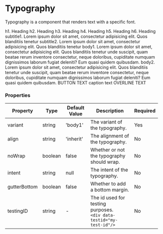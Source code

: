 

<Meta title="Components/Typography" component={Typography}/>

# Typography

Typography is a component that renders text with a specific font.

<Canvas>
  <div style={{ maxWidth: 700 }}>
    <Typography variant="h1">h1. Heading</Typography>
    <Typography variant="h2">h2. Heading</Typography>
    <Typography variant="h3">h3. Heading</Typography>
    <Typography variant="h4">h4. Heading</Typography>
    <Typography variant="h5">h5. Heading</Typography>
    <Typography variant="h6">h6. Heading</Typography>
    <Typography variant="subtitle1">subtitle1. Lorem ipsum dolor sit amet, consectetur adipisicing elit. Quos blanditiis tenetur</Typography>
    <Typography variant="subtitle2">subtitle2. Lorem ipsum dolor sit amet, consectetur adipisicing elit. Quos blanditiis tenetur</Typography>
    <Typography variant="body1">
      body1. Lorem ipsum dolor sit amet, consectetur adipisicing elit. Quos blanditiis tenetur unde suscipit,
      quam beatae rerum inventore consectetur, neque doloribus, cupiditate numquam dignissimos laborum fugiat deleniti? Eum quasi quidem quibusdam.
    </Typography>
    <Typography variant="body2">
      body2. Lorem ipsum dolor sit amet, consectetur adipisicing elit.
      Quos blanditiis tenetur unde suscipit, quam beatae rerum inventore consectetur, neque doloribus,
      cupiditate numquam dignissimos laborum fugiat deleniti? Eum quasi quidem quibusdam.
    </Typography>
    <Typography variant="button">BUTTON TEXT</Typography>
    <Typography variant="caption">caption text</Typography>
    <Typography variant="overline">OVERLINE TEXT</Typography>
  </div>
</Canvas>

### Properties

|Property|Type|Default Value|Description|Required|
|---|---|---|---|---|
|variant|string|'body1'|The variant of the typography.|Yes|
|align|string|'inherit'|The alignment of the typography.|No|
|noWrap|boolean|false|Whether or not the typography should wrap.|No|
|intent|string|null|The intent of the typography.|No|
|gutterBottom|boolean|false | Whether to add a bottom margin.|No|
|testingID| string | - | The id used for testing purposes.<br/>`<div data-testid="my-test-id"/>` |No|
